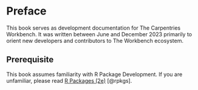 # Preface {.unnumbered}

This book serves as development documentation for The Carpentries Workbench.
It was written between June and December 2023 primarily to orient new developers
and contributors to The Workbench ecosystem. 

:::{.callout-note}

## Prerequisite

This book assumes familiarity with R Package Development. If you are unfamiliar,
please read [R Packages (2e)](https://r-pkgs.org/) [@rpkgs].

:::


